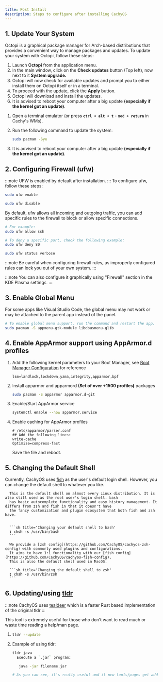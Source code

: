 ```yaml
---
title: Post Install
description: Steps to configure after installing CachyOS
---
```



## 1\. Update Your System

<Tabs>

<TabItem label="Updating with Octopi">

Octopi is a graphical package manager for Arch-based distributions that provides a convenient way to manage packages and updates.
To update your system with Octopi, follow these steps:

<Steps>

1. Launch **Octopi** from the application menu.
2. In the main window, click on the **Check updates** button (Top left), now next to it **System upgrade.**
3. Octopi will now check for available updates and prompt you to either install them on Octopi itself or in a terminal.
4. To proceed with the update, click the **Apply** button.
5. Octopi will download and install the updates.
6. It is advised to reboot your computer after a big update **(especially if the kernel got an update)**.

</Steps>

</TabItem>

<TabItem label="Updating with Pacman">

<Steps>

1. Open a terminal emulator (or press **`ctrl + alt + t`** - **`mod + return`** in Cachy's WMs).
2. Run the following command to update the system:

   ```sh
   sudo pacman -Syu
   ```
3. It is advised to reboot your computer after a big update **(especially if the kernel got an update)**.

</Steps>

</TabItem>

</Tabs>

## 2\. Configuring Firewall (ufw)
:::note
UFW is enabled by default after installation.
:::
To configure ufw, follow these steps:

<Tabs>

<TabItem label="Enable">

```bash
sudo ufw enable
```

</TabItem>

<TabItem label="Disable">

```bash
sudo ufw disable
```

</TabItem>

<TabItem label="Allow">

By default, ufw allows all incoming and outgoing traffic, you can add specific rules to the firewall to block or allow specific connections.

```bash
# For example:
sudo ufw allow ssh
```

</TabItem>

<TabItem label="Deny">

```bash
# To deny a specific port, check the following example:
sudo ufw deny 80
```

</TabItem>

<TabItem label="Status">

```bash
sudo ufw status verbose
```

</TabItem>

</Tabs>

:::note
Be careful when configuring firewall rules, as improperly configured rules can lock you out of your own system.
:::

:::note
You can also configure it graphically using "Firewall" section in the KDE Plasma settings.
:::

## 3\. Enable Global Menu
For some apps like Visual Studio Code, the global menu may not work or may be attached to the parent app instead of the panel.

```sh
# To enable global menu support, run the command and restart the app.
sudo pacman -S appmenu-gtk-module libdbusmenu-glib
```

## 4\. Enable AppArmor support using AppArmor.d profiles

<Steps>

1. Add the following kernel parameters to your Boot Manager, see [Boot Manager Configuration](/configuration/boot_manager_configuration) for reference

   ```text
   lsm=landlock,lockdown,yama,integrity,apparmor,bpf
   ```

2. Install apparmor and apparmord **(Set of over +1500 profiles)** packages
   ```bash
   sudo pacman -S apparmor apparmor.d-git
   ```

3. Enable/Start AppArmor service

   ```bash
   systemctl enable --now apparmor.service
   ```

4. Enable caching for AppArmor profiles

   ```shell
   # /etc/apparmor/parser.conf
   ## Add the following lines:
   write-cache
   Optimize=compress-fast
   ```
   Save the file and reboot.
</Steps>

## 5\. Changing the Default Shell

Currently, CachyOS uses [fish](https://fishshell.com/) as the user's default login shell. However, you can change
the default shell to whatever you like.

<Tabs>
   <TabItem label='bash'>

      This is the default shell on almost every Linux distribution. It is also still used as the root user's login shell. bash
      has basic autocomplete functionality and easy history management. It differs from zsh and fish in that it doesn't have
      the fancy customization and plugin ecosystem that both fish and zsh have.


      ```sh title='Changing your default shell to bash'
      ❯ chsh -s /usr/bin/bash
      ```

   </TabItem>

   <TabItem label='zsh'>

      We provide a [zsh config](https://github.com/CachyOS/cachyos-zsh-config) with commonly used plugins and configurations.
      It aims to have 1:1 functionality with our [fish config](https://github.com/CachyOS/cachyos-fish-config).
      This is also the default shell used in MacOS.

      ```sh title='Changing the default shell to zsh'
      ❯ chsh -s /usr/bin/zsh
      ```

   </TabItem>
</Tabs>

## 6\. Updating/using [tldr](https://github.com/tldr-pages/tldr)

:::note
CachyOS uses [tealdeer](https://github.com/tealdeer-rs/tealdeer) which is a faster Rust based implementation of the original tldr 
:::

This tool is extremely useful for those who don't want to read much or waste time reading a help/man page.

<Steps>

1. ```sh title="Open a terminal and run the following command"
   tldr --update         
   ```
2. Example of using tldr:
   ```sh
   tldr java
     Execute a `.jar` program:

      java -jar filename.jar
   
   # As you can see, it's really useful and it new tools/pages get added over time
   ```

</Steps>